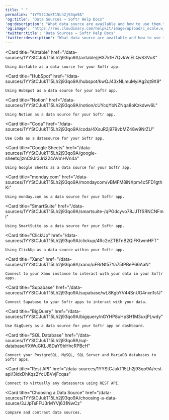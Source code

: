 ```yaml
---
title: " "
permalink: "1YYStCJukT15Lh2j93qo9A"
'og:title': "Data Sources – Softr Help Docs"
'og:description': "What data source are available and how to use them."
'og:image': "https://res.cloudinary.com/helpkit/image/upload/c_scale,w_700,q_auto/v1674219840/softrdocs_meta_OG_Image_Url_258f31c013.png"
'twitter:title': "Data Sources – Softr Help Docs"
'twitter:description': "What data source are available and how to use them."
---
```



<Card
    title="Airtable"
    href="/data-sources/1YYStCJukT15Lh2j93qo9A/airtable/jHX7kfH7QvkVcELQvS3VoX"
>
    Using Airtable as a data source for your Softr app.
</Card>

<Card
    title="HubSpot"
    href="/data-sources/1YYStCJukT15Lh2j93qo9A/hubspot/kwQJ43xNLmuMyiAg2qt9X9"
>
    Using HubSpot as a data source for your Softr app.
</Card>

<Card
    title="Notion"
    href="/data-sources/1YYStCJukT15Lh2j93qo9A/notion/cUYcqYbNZNqa8oKzkdwv6L"
>
    Using Notion as a data source for your Softr app.
</Card>

<Card
    title="Coda"
    href="/data-sources/1YYStCJukT15Lh2j93qo9A/coda/4XsuR2j979vbMZ48w9NrZU"
>
    Use Coda as a datasource for your Softr app.
</Card>

<Card
    title="Google Sheets"
    href="/data-sources/1YYStCJukT15Lh2j93qo9A/google-sheets/jznC9Jr3Jri224AVmHVn4a"
>
    Using Google Sheets as a data source for your Softr app.
</Card>

<Card
    title="monday.com"
    href="/data-sources/1YYStCJukT15Lh2j93qo9A/mondaycom/vBMFM8iNXpm4c5FD1gthKi"
>
    Using monday.com as a data source for your Softr app.
</Card>

<Card
    title="SmartSuite"
    href="/data-sources/1YYStCJukT15Lh2j93qo9A/smartsuite-/qPGdcyvo78JJTfSRNCNFmi"
>
    Using SmartSuite as a data source for your Softr app.
</Card>

<Card
    title="ClickUp"
    href="/data-sources/1YYStCJukT15Lh2j93qo9A/clickup/4Rc2eZTBTnB2QiFKtwmHFT"
>
    Using ClickUp as a data source within your Softr app.
</Card>

<Card
    title="Xano"
    href="/data-sources/1YYStCJukT15Lh2j93qo9A/xano/uFRrNt57Ya75tPBeP66AaN"
>
    Connect to your Xano instance to interact with your data in your Softr apps.
</Card>

<Card
    title="Supabase"
    href="/data-sources/1YYStCJukT15Lh2j93qo9A/supabase/wL8KgbYV44SnUG4nxn1sfJ"
>
    Connect Supabase to your Softr apps to interact with your data.
</Card>

<Card
    title="BigQuery"
    href="/data-sources/1YYStCJukT15Lh2j93qo9A/bigquery/nGYHP8uHpSH1M3uxjPLwdy"
>
    Use BigQuery as a data source for your Softr app or dashboard.
</Card>

<Card
    title="SQL Database"
    href="/data-sources/1YYStCJukT15Lh2j93qo9A/sql-database/fXWuGKLJ8DaY9bHhcRPBcH"
>
    Connect your PostgreSQL, MySQL, SQL Server and MariaDB databases to Softr apps.
</Card>

<Card
    title="Rest API"
    href="/data-sources/1YYStCJukT15Lh2j93qo9A/rest-api/3idxDhKqz2YcUBVvjFcqas"
>
    Connect to virtually any datasource using REST API.
</Card>

<Card
    title="Choosing a Data Source"
    href="/data-sources/1YYStCJukT15Lh2j93qo9A/choosing-a-data-source/3JJpTsFFU3rMYVj631NwCz"
>
    Compare and contrast data sources.
</Card>
